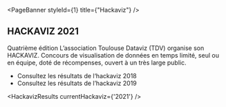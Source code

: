 
<PageBanner 
  styleId={1}
  title={"Hackaviz"}
/>

<section id="one">
<div className="inner">

# HACKAVIZ 2021
Quatrième édition
L’association Toulouse Dataviz (TDV) organise son HACKAVIZ. Concours de visualisation de données en temps limité, seul ou en équipe, doté de récompenses, ouvert à un très large public.
- Consultez les résultats de l‘hackaviz 2018
- Consultez les résultats de l’hackaviz 2019

<HackavizResults
  currentHackaviz={'2021'}
/>

</div>
</section>